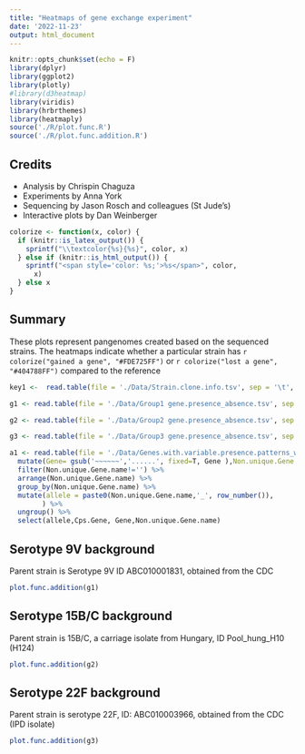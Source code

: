 ```yaml
---
title: "Heatmaps of gene exchange experiment"
date: '2022-11-23'
output: html_document
---
```


```r
knitr::opts_chunk$set(echo = F)
library(dplyr)
library(ggplot2)
library(plotly)
#library(d3heatmap)
library(viridis)
library(hrbrthemes)
library(heatmaply)
source('./R/plot.func.R')
source('./R/plot.func.addition.R')

```

## Credits

-   Analysis by Chrispin Chaguza
-   Experiments by Anna York
-   Sequencing by Jason Rosch and colleagues (St Jude's)
-   Interactive plots by Dan Weinberger

```r
colorize <- function(x, color) {
  if (knitr::is_latex_output()) {
    sprintf("\\textcolor{%s}{%s}", color, x)
  } else if (knitr::is_html_output()) {
    sprintf("<span style='color: %s;'>%s</span>", color,
      x)
  } else x
}
```

## Summary

These plots represent pangenomes created based on the sequenced strains. The heatmaps indicate whether a particular strain has `r colorize("gained a gene", "#FDE725FF")` or `r colorize("lost a gene", "#404788FF")` compared to the reference

```r
key1 <-  read.table(file = './Data/Strain.clone.info.tsv', sep = '\t', header = TRUE) %>% rename(parent_ST=ID, new_ST=Strain , strain=Hartwell)

g1 <- read.table(file = './Data/Group1 gene.presence_absence.tsv', sep = '\t', header = TRUE)

g2 <- read.table(file = './Data/Group2 gene.presence_absence.tsv', sep = '\t', header = TRUE)

g3 <- read.table(file = './Data/Group3 gene.presence_absence.tsv', sep = '\t', header = TRUE)

a1 <- read.table(file = './Data/Genes.with.variable.presence.patterns_with_annotations.tsv', sep = '\t', header = TRUE) %>%
  mutate(Gene= gsub('~~~~~~','......', fixed=T, Gene ),Non.unique.Gene.name = gsub(';','',Non.unique.Gene.name,fixed=T)) %>%
  filter(Non.unique.Gene.name!='') %>%
  arrange(Non.unique.Gene.name) %>%
  group_by(Non.unique.Gene.name) %>%
  mutate(allele = paste0(Non.unique.Gene.name,'_', row_number()),
        ) %>%
  ungroup() %>%
  select(allele,Cps.Gene, Gene,Non.unique.Gene.name)

```

## Serotype 9V background

Parent strain is Serotype 9V ID ABC010001831, obtained from the CDC

```r
plot.func.addition(g1)

```

## Serotype 15B/C background

Parent strain is 15B/C, a carriage isolate from Hungary, ID Pool_hung_H10 (H124)

```r
plot.func.addition(g2)

```

## Serotype 22F background

Parent strain is serotype 22F, ID: ABC010003966, obtained from the CDC (IPD isolate)

```r
plot.func.addition(g3)

```
